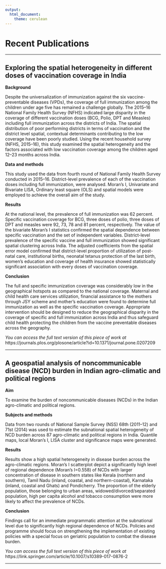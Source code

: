 ```yaml
---
output:
  html_document:
    theme: cerulean
---
```


# Recent Publications

---

## Exploring the spatial heterogeneity in different doses of vaccination coverage in India

**Background**

Despite the universalization of immunization against the six vaccine-preventable diseases (VPDs), the coverage of full immunization among the children under age five has remained a challenge globally. The 2015–16 National Family Health Survey (NFHS) indicated large disparity in the coverage of different vaccination doses (BCG, Polio, DPT and Measles) including full immunization across the districts of India. The spatial distribution of poor performing districts in terms of vaccination and the district level spatial, contextual determinants contributing to the low coverage have been poorly studied. Using the recent household survey (NFHS, 2015–16), this study examined the spatial heterogeneity and the factors associated with low vaccination coverage among the children aged 12–23 months across India.

**Data and methods**

This study used the data from fourth round of National Family Health Survey conducted in 2015–16. District-level prevalence of each of the vaccination doses including full immunization, were analysed. Moran’s I, Univariate and Bivariate LISA, Ordinary least square (OLS) and spatial models were employed to achieve the overall aim of the study.

**Results**

At the national level, the prevalence of full immunization was 62 percent. Specific vaccination coverage for BCG, three doses of polio, three doses of DPT and measles were 92, 73, 78 and 81 percent, respectively. The value of the bivariate Moran’s I statistics confirmed the spatial dependence between specific vaccination and the set of independent variables. District-level prevalence of the specific vaccine and full immunization showed significant spatial clustering across India. The adjusted coefficients from the spatial error model confirmed that district-level proportion of utilization of post-natal care, institutional births, neonatal tetanus protection of the last birth, women’s education and coverage of health insurance showed statistically significant association with every doses of vaccination coverage.

**Conclusion**

The full and specific immunization coverage was considerably low in the geographical hotspots as compared to the national coverage. Maternal and child health care services utilization, financial assistance to the mothers through JSY scheme and mother’s education were found to determine full immunization as well as the specific vaccination coverage. Appropriate intervention should be designed to reduce the geographical disparity in the coverage of specific and full immunization across India and thus safeguard child health protecting the children from the vaccine preventable diseases across the geography.

*You can access the full text version of this piece of work at* https://journals.plos.org/plosone/article?id=10.1371/journal.pone.0207209 \ref [https://journals.plos.org/plosone/article?id=10.1371/journal.pone.0207209]

---

## A geospatial analysis of noncommunicable disease (NCD) burden in Indian agro-climatic and political regions

**Aim**

To examine the burden of noncommunicable diseases (NCDs) in the Indian agro-climatic and political regions.

**Subjects and methods**

Data from two rounds of National Sample Survey (NSS) 68th (2011–12) and 71st (2014) was used to estimate the subnational spatial heterogeneity of NCD burden across 87 agro-climatic and political regions in India. Quantile maps, local Moran’s I, LISA cluster and significance maps were generated.

**Results**

Results show a high spatial heterogeneity in disease burden across the agro-climatic regions. Moran’s I scatterplot depict a significantly high level of regional dependence (Moran’s I=0.558) of NCDs with larger concentration of disease in southern states like Kerala (northern and southern), Tamil Nadu (inland, coastal, and northern-coastal), Karnataka (inland, coastal and Ghats) and Pondicherry. The proportion of the elderly population, those belonging to urban areas, widowed/divorced/separated population, high  per capita alcohol and tobacco consumption were more likely to affect the prevalence of NCDs.

**Conclusion**

Findings call for an immediate programmatic attention at the subnational level due to significantly high regional dependence of NCDs. Policies and programme should focus on strengthening the implementation of existing  policies with a special focus on geriatric population to combat the disease burden.

*You can access the full text version of this piece of work at* https://link.springer.com/article/10.1007/s10389-017-0876-2 \ref [https://link.springer.com/article/10.1007/s10389-017-0876-2]

---
